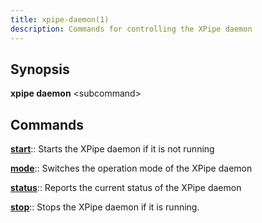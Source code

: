 ```yaml
---
title: xpipe-daemon(1)
description: Commands for controlling the XPipe daemon
---
```


## Synopsis

**xpipe daemon** &lt;subcommand>

## Commands

[**start**](xpipe-daemon-start.adoc)::
  Starts the XPipe daemon if it is not running

[**mode**](xpipe-daemon-mode.adoc)::
  Switches the operation mode of the XPipe daemon

[**status**](xpipe-daemon-status.adoc)::
  Reports the current status of the XPipe daemon

[**stop**](xpipe-daemon-stop.adoc)::
  Stops the XPipe daemon if it is running.
